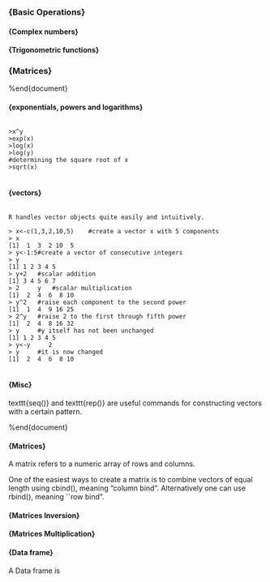 
<p>
### {Basic Operations}
<p>
#### {Complex numbers}
<p>
#### {Trigonometric functions}
<p>
### {Matrices}

%end{document}



#### {exponentials, powers and logarithms}
<pre>
<code>
>x^y
>exp(x)
>log(x)
>log(y)
#determining the square root of x
>sqrt(x)
</code>
</pre>
<p>

<p>
#### {vectors}
<pre>
<code>
R handles vector objects quite easily and intuitively.

> x<-c(1,3,2,10,5)    #create a vector x with 5 components
> x
[1]  1  3  2 10  5
> y<-1:5#create a vector of consecutive integers
> y
[1] 1 2 3 4 5
> y+2   #scalar addition
[1] 3 4 5 6 7
> 2     y   #scalar multiplication
[1]  2  4  6  8 10
> y^2   #raise each component to the second power
[1]  1  4  9 16 25
> 2^y   #raise 2 to the first through fifth power
[1]  2  4  8 16 32
> y     #y itself has not been unchanged
[1] 1 2 3 4 5
> y<-y     2
> y     #it is now changed
[1]  2  4  6  8 10
</code>
</pre>
<p>


#### {Misc}
texttt{seq()} and texttt{rep()} are useful commands for constructing vectors with a certain pattern.

%end{document}

<p>
#### {Matrices}
A matrix refers to a numeric array of rows and columns.

One of the easiest ways to create a matrix is to combine vectors of equal
length using cbind(), meaning "column bind". Alternatively one can use rbind(), meaning ``row bind".



#### {Matrices Inversion}

#### {Matrices Multiplication}


<p>
#### {Data frame}
A Data frame is

